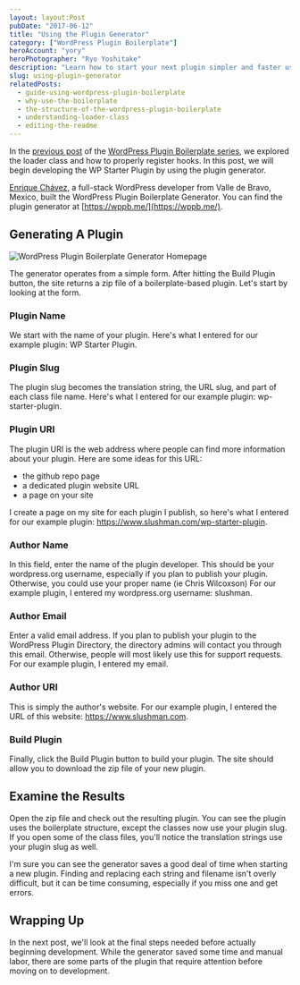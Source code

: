 ```yaml
---
layout: layout:Post
pubDate: "2017-06-12"
title: "Using the Plugin Generator"
category: ["WordPress Plugin Boilerplate"]
heroAccount: "yory"
heroPhotographer: "Ryo Yoshitake"
description: "Learn how to start your next plugin simpler and faster using the WordPress Plugin Generator, including all the options and what they mean."
slug: using-plugin-generator
relatedPosts:
  - guide-using-wordpress-plugin-boilerplate
  - why-use-the-boilerplate
  - the-structure-of-the-wordpress-plugin-boilerplate
  - understanding-loader-class
  - editing-the-readme
---
```


In the [previous post](/post/understanding-the-loader-class/) of the [WordPress Plugin Boilerplate series](/post/guide-using-wordpress-plugin-boilerplate/), we explored the loader class and how to properly register hooks. In this post, we will begin developing the WP Starter Plugin by using the plugin generator.

[Enrique Chávez](https://enriquechavez.co/), a full-stack WordPress developer from Valle de Bravo, Mexico, built the WordPress Plugin Boilerplate Generator. You can find the plugin generator at [https://wppb.me/](https://wppb.me/).

## Generating A Plugin

![](/post/using-plugin-generator/wordpress-plugin-boilerplate-generator-site.png "WordPress Plugin Boilerplate Generator Homepage")

The generator operates from a simple form. After hitting the Build Plugin button, the site returns a zip file of a boilerplate-based plugin. Let's start by looking at the form.

### Plugin Name

We start with the name of your plugin. Here's what I entered for our example plugin: WP Starter Plugin.

### Plugin Slug

The plugin slug becomes the translation string, the URL slug, and part of each class file name. Here's what I entered for our example plugin: wp-starter-plugin.

### Plugin URI

The plugin URI is the web address where people can find more information about your plugin. Here are some ideas for this URL:

- the github repo page
- a dedicated plugin website URL
- a page on your site

I create a page on my site for each plugin I publish, so here's what I entered for our example plugin: https://www.slushman.com/wp-starter-plugin.

### Author Name

In this field, enter the name of the plugin developer. This should be your wordpress.org username, especially if you plan to publish your plugin. Otherwise, you could use your proper name (ie Chris Wilcoxson) For our example plugin, I entered my wordpress.org username: slushman.

### Author Email

Enter a valid email address. If you plan to publish your plugin to the WordPress Plugin Directory, the directory admins will contact you through this email. Otherwise, people will most likely use this for support requests. For our example plugin, I entered my email.

### Author URI

This is simply the author's website. For our example plugin, I entered the URL of this website: https://www.slushman.com.

### Build Plugin

Finally, click the Build Plugin button to build your plugin. The site should allow you to download the zip file of your new plugin.

## Examine the Results

Open the zip file and check out the resulting plugin. You can see the plugin uses the boilerplate structure, except the classes now use your plugin slug. If you open some of the class files, you'll notice the translation strings use your plugin slug as well.

I'm sure you can see the generator saves a good deal of time when starting a new plugin. Finding and replacing each string and filename isn't overly difficult, but it can be time consuming, especially if you miss one and get errors.

## Wrapping Up

In the next post, we'll look at the final steps needed before actually beginning development. While the generator saved some time and manual labor, there are some parts of the plugin that require attention before moving on to development.
